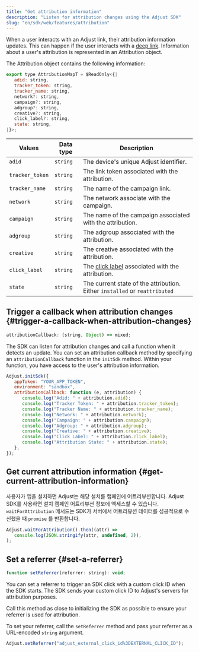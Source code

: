 ```yaml
---
title: "Get attribution information"
description: "Listen for attribution changes using the Adjust SDK"
slug: "en/sdk/web/features/attribution"
---
```

When a user interacts with an Adjust link, their attribution information updates. This can happen if the user interacts with a [deep link](https://help.adjust.com/en/article/deep-links). Information about a user's attribution is represented in an Attribution object.

The Attribution object contains the following information:
<codeblock title="Interface declaration"> 

```js
export type AttributionMapT = $ReadOnly<{|
   adid: string,
   tracker_token: string,
   tracker_name: string,
   network?: string,
   campaign?: string,
   adgroup?: string,
   creative?: string,
   click_label?: string,
   state: string,
|}>;
```

</CodeBlock> 

|     Values      | Data type |                                             Description                                             |
|-----------------|-----------|-----------------------------------------------------------------------------------------------------|
| `adid`          | `string`  | The device's unique Adjust identifier.                                                              |
| `tracker_token` | `string`  | The link token associated with the attribution.                                                     |
| `tracker_name`  | `string`  | The name of the campaign link.                                                                      |
| `network`       | `string`  | The network associate with the campaign.                                                            |
| `campaign`      | `string`  | The name of the campaign associated with the attribution.                                           |
| `adgroup`       | `string`  | The adgroup associated with the attribution.                                                        |
| `creative`      | `string`  | The creative associated with the attribution.                                                       |
| `click_label`   | `string`  | The [click label](https://help.adjust.com/en/article/user-rewards) associated with the attribution. |
| `state`         | `string`  | The current state of the attribution. Either `installed` or `reattributed`                          |

Trigger a callback when attribution changes \{\#trigger\-a\-callback\-when\-attribution\-changes\}
----------------------------------------------------------------------------------------------------------

<codeblock title="Property declaration"> 

```js
attributionCallback: (string, Object) => mixed;
```

</CodeBlock> 

The SDK can listen for attribution changes and call a function when it detects an update. You can set an attribution callback method by specifying an `attributionCallback` function in the `initSdk` method. Within your function, you have access to the user's attribution information.

```js
Adjust.initSdk({
   appToken: "YOUR_APP_TOKEN",
   environment: "sandbox",
   attributionCallback: function (e, attribution) {
      console.log("Adid: " + attribution.adid);
      console.log("Tracker Token: " + attribution.tracker_token);
      console.log("Tracker Name: " + attribution.tracker_name);
      console.log("Network: " + attribution.network);
      console.log("Campaign: " + attribution.campaign);
      console.log("Adgroup: " + attribution.adgroup);
      console.log("Creative: " + attribution.creative);
      console.log("Click Label: " + attribution.click_label);
      console.log("Attribution State: " + attribution.state);
   },
});
```

Get current attribution information \{\#get\-current\-attribution\-information\}
--------------------------------------------------------------------------------------

<minorversion changed="5.7.0" link="https://github.com/adjust/web_sdk/releases/tag/v5.7.0" /> 

사용자가 앱을 설치하면 Adjust는 해당 설치를 캠페인에 어트리뷰션합니다. Adjust SDK를 사용하면 설치 캠페인 어트리뷰션 정보에 액세스할 수 있습니다. `waitForAttribution` 메서드는 SDK가 서버에서 어트리뷰션 데이터를 성공적으로 수신했을 때 `promise` 를 반환합니다.

```js
Adjust.waitForAttribution().then((attr) =>
   console.log(JSON.stringify(attr, undefined, 2)),
);
```

Set a referrer \{\#set\-a\-referrer\}
------------------------------------------

<codeblock title="Method signature"> 

```js
function setReferrer(referrer: string): void;
```

</CodeBlock> 

You can set a referrer to trigger an SDK click with a custom click ID when the SDK starts. The SDK sends your custom click ID to Adjust's servers for attribution purposes.
<callout type="important"> 

Call this method as close to initializing the SDK as possible to ensure your referrer is used for attribution.
</Callout> 

To set your referrer, call the `setReferrer` method and pass your referrer as a URL\-encoded `string` argument.
<codeblock highlight="adjust_external_click_id%3DEXTERNAL_CLICK_ID\"> 

```js
Adjust.setReferrer("adjust_external_click_id%3DEXTERNAL_CLICK_ID");
```

</CodeBlock>

